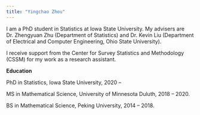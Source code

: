```yaml
---
title: "Yingchao Zhou"
---
```


I am a PhD student in Statistics at Iowa State University. My advisers are Dr. Zhengyuan Zhu (Department of Statistics) and Dr. Kevin Liu (Department of Electrical and Computer Engineering, Ohio State University).

I receive support from the Center for Survey Statistics and Methodology (CSSM) for my work as a research assistant.

**Education**

PhD in Statistics, Iowa State University, 2020 -- 

MS in Mathematical Science, University of Minnesota Duluth, 2018 -- 2020.

BS in Mathematical Science, Peking University, 2014 -- 2018.
